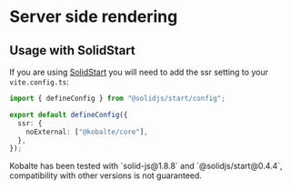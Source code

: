 
# Server side rendering

## Usage with SolidStart

If you are using [SolidStart](https://start.solidjs.com/) you will need to add the ssr setting to your `vite.config.ts`:

```ts {5-7}
import { defineConfig } from "@solidjs/start/config";

export default defineConfig({
  ssr: {
    noExternal: ["@kobalte/core"],
  },
});
```

<Callout type="warning">
  Kobalte has been tested with `solid-js@1.8.8` and `@solidjs/start@0.4.4`, compatibility with other
  versions is not guaranteed.
</Callout>
